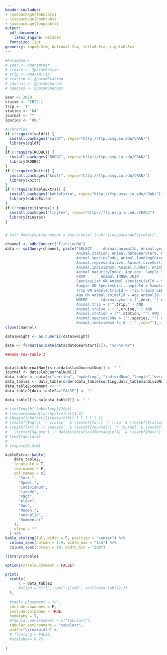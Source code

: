 ```yaml
---
header-includes:
- \usepackage{tabularx}
- \usepackage{booktabs}
- \usepackage{longtable}
output:
  pdf_document:
    latex_engine: xelatex
  fontsize: 12pt
geometry: top=0.2cm, bottom=1.2cm, left=0.5cm, right=0.5cm
---
```

  
  \renewcommand{\familydefault}{\sfdefault}
\sffamily


```r


#Parameters
# year <- @paramYear
# cruise <- @paramCruise
# trip <- @paramTrip
# station <- @paramStation
# journal <- @paramJournal 
# species <- @paramSpecies

year <- 2020
cruise <- 'IBTS-1'
trip <- '1'
station <- '64'
journal <- ""
species <- "KUL"
```




```r

#Libraries
if (!require(sqldf)) {
  install.packages("sqldf", repos="http://ftp.ussg.iu.edu/CRAN/")
  library(sqldf)
}
if (!require(RODBC)) {
  install.packages("RODBC", repos="http://ftp.ussg.iu.edu/CRAN/")
  library(RODBC)
}
if (!require(knitr)) {
  install.packages("knitr", repos="http://ftp.ussg.iu.edu/CRAN/")
  library(knitr)
}
if (!require(kableExtra)) {
  install.packages("kableExtra", repos="http://ftp.ussg.iu.edu/CRAN/")
  library(kableExtra)
}
if (!require(tinytex)) {
  install.packages("tinytex", repos="http://ftp.ussg.iu.edu/CRAN/")
  library(tinytex)
}


# knit_hooks$set(document = function(x) {sub('\\usepackage[]{color}', '\\usepackage[table]{xcolor}', x, fixed = TRUE)})

```

```r


channel <- odbcConnect("FishLineDW")
data <- sqlQuery(channel, paste("SELECT     Animal.animalId, Animal.year, Animal.cruise, Animal.trip, Animal.tripType, 
                                Animal.station, Animal.dateGearStart, Animal.dfuArea, Animal.statisticalRectangle,
                                Animal.speciesCode, Animal.landingCategory, 
                                Animal.representative, Animal.sizeSortingEU as sorting, Animal.sizeSortingDFU as opdeling, 
                                Animal.individNum, Animal.number, Animal.length, Animal.weight, Animal.sexCode, 
                                Animal.maturityIndex, Age.age, Sample.labJournalNum,Trip.harbourLanding as havn
                                FROM       Animal INNER JOIN
                                SpeciesList ON Animal.speciesListId = SpeciesList.speciesListId INNER JOIN
                                Sample ON SpeciesList.sampleId = Sample.sampleId INNER JOIN
                                Trip ON Sample.tripId = Trip.tripId LEFT OUTER JOIN
                                Age ON Animal.animalId = Age.animalId
                                WHERE      (Animal.year = (",year, ") AND 
                                Animal.trip = ('",trip,"') AND
                                Animal.cruise = ('",cruise,"') AND
                                Animal.station = ('",station, "') AND
                                Animal.speciesCode = ('",species, "') AND
                                Animal.individNum != 0  ) " ,sep=""), as.is = TRUE)                        
close(channel)

data$weight <- as.numeric(data$weight)

date <- format(as.Date(data$dateGearStart[1]), "%d-%m-%Y")

```


```r

##make tex-table 1


data$labJournalNum[is.na(data$labJournalNum)] <- "-" 
journal <- data$labJournalNum[1]
data_table <- data[c("sorting", "opdeling", "individNum","length","weight","age","sexCode","maturityIndex","animalId")]
data_table2 <- data_table[order(data_table$sorting,data_table$individNum) ,]
data_table2$comment <- ""
data_table2[data_table2=="FALSE"] <- ""

data_table2[is.na(data_table2)] <- "-"

```

```r


# \setlength{\tabcolsep}{20pt}
# \renewcommand{\arraystretch}{1.2}
# \begin{tabularx}{\textwidth}{ l l l l l l}
# \textbf{Togt:} `r cruise`  & \textbf{Tur:} `r trip` & \textbf{Station:} `r station` & \textbf{Type:} `r data$tripType[1]` & \textbf{Dato:} `r date`\\
# \textbf{Art:} `r species`  & \textbf{Journal:} `r journal` & \textbf{Område:} `r data$dfuArea[1]` & 
#   \textbf{Square:} `r data$statisticalRectangle[1]` & \textbf{Havn:} `r data$havn[1]` \\
# \end{tabularx}
# 
# \vspace{0.5cm}

```




```r


kableExtra::kable(
    data_table2,
    longtable = T,
    row.names = F,
    col.names = c(
      "Sort.",
      "Opdel.",
      "IndividNum",
      "Længde",
      "Vægt",
      "Alder",
      "Køn",
      "Moden.",
      "aninalId",
      "Kommentar"
    ),
    vline = ""
  ) %>%
kable_styling(full_width = F, position = "center") %>%
  column_spec(column = 1:9, width_max = "1cm") %>%
  column_spec(column = 10, width_min = "2cm") 


```



```r

library(xtable)

options(xtable.comment = FALSE)

print(
  xtable(
      x = data_table2
      #align = c("l", rep("L{1cm}", ncol(data_table2)))
  ),
  
  #table.placement = "H",
  include.rownames = F,
  include.colnames = TRUE,
  booktabs = T,
  #tabular.environment = c("tabularx"),
  tabular.environment = "tabularx",
  width="\\textwidth" #,
  # floating = FALSE,
  #scalebox='0.75'
  
)

```




